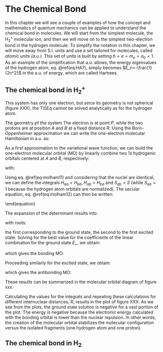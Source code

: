 # The Chemical Bond {#Bonds}

In this chapter we will see a couple of examples of how the concept and mathematics of quantum mechanics can be applied to understand the chemical bond in molecules. We will start from the simplest molecule, the $\mathrm{H}_2^+$ molecular ion, and then we will move on to the simplest two-electron bond in the hydrogen molecule. To simplify the notation in this chapter, we will move away from S.I. units and  use a set tailored for molecules, called *atomic units (a.u.)*. This set of units is built by setting $\hbar=e=m_e=a_0=1$. As an example of the simplification that a.u. allows, the energy eigenvalues of the hydrogen atom, eq. \@ref(eq:HA7), simply becomes $E_n=-\frac{1}{2n^2}$ in the a.u. of energy, which are called Hartrees.

## The chemical bond in $\mathrm{H}_2^+$

This system has only one electron, but since its geometry is not spherical (figure XXX), the TISEq cannot be solved analytically as for the hydrogen atom. 

The geometry pf the system The electron is at point $P$, while the two protons are at position $A$ and $B$ at a fixed distance $R$. Using the Born-Oppenheimer approximation we can write the one-electron molecular Hamiltonian in a.u. as: 

\begin{equation}
\hat{H} = \hat{H}_e+\frac{1}{R} =\left( -\frac{1}{2}\nabla^2-\frac{1}{r_A}-\frac{1}{r_B} \right)+\frac{1}{R}
(\#eq:bond1)
\end{equation}

As a first approximation to the variational wave function, we can build the one-electron molecular orbital (MO) by linearly combine two $1s$ hydrogenic orbitals centered at $A$ and $B$, respectively:

\begin{equation}
\varphi = c_1 a + c_2 b,
(\#eq:bond2)
\end{equation}

with:

\begin{equation}
\begin{aligned}
a &= 1s_A = \left( \psi_{100} \right)_A\\
b &= 1s_B = \left( \psi_{100} \right)_B.
\end{aligned}
(\#eq:bond3)
\end{equation}

Using eq. \@ref(eq:molham11) and considering that the nuclei are identical, we can define the integrals $H_{aa}=H_{bb}, H_{ab}=H_{ba}$ and $S_{ab}=S$ (while $S_{aa}=1$ because the hydrogen atom orbitals are normalized). The secular equation, eq. \@ref(eq:molham12) can then be written:

\begin{equation}
\begin{vmatrix}
H_{aa}-E   & H_{ab}-ES \\\
H_{ab}-ES  & H_{aa}-E
\end{vmatrix}=0
(\#eq:bond4)
\end{equation}

The expansion of the determinant results into:

\begin{equation}
\begin{aligned}
(H_{aa}-E)^2 &=(H_{ab}-ES)^2 \\
H_{aa}-E &= \pm (H_{ab}-ES), \\
\end{aligned}
(\#eq:bond5)
\end{equation}

with roots:

\begin{equation}
\begin{aligned}
E_{+} &= \frac{H_{aa}+H_{ab}}{1+S} = H_{aa}+\frac{H_{ba}-SH_{aa}}{1+S}, \\
E_{-} &= \frac{H_{aa}-H_{ab}}{1-S} = H_{aa}-\frac{H_{ba}-SH_{aa}}{1-S}, 
\end{aligned}
(\#eq:bond6)
\end{equation}

the first corresponding to the ground state, the second to the first excited state. Solving for the best value for the coefficients of the linear combination for the ground state $E_{+}$, we obtain:

\begin{equation}
c_1=c_2=\frac{1}{\sqrt{2+2S}},
(\#eq:bond7)
\end{equation}

which gives the bonding MO:

\begin{equation}
\varphi{+}=\frac{a+b}{\sqrt{2+2S}}.
(\#eq:bond8)
\end{equation}

Proceeding similarly for the excited state, we obtain:

\begin{equation}
c_1=\frac{1}{\sqrt{2-2S}}\;\quad c_2=-\frac{1}{\sqrt{2-2S}},
(\#eq:bond9)
\end{equation}

which gives the antibonding MO:

\begin{equation}
\varphi{-}=\frac{b-a}{\sqrt{2-2S}}.
(\#eq:bond10)
\end{equation}

These results can be summarized in the molecular orbital diagram of figure xxx.

Calculating the values for the integrals and repeating these calculations for different internuclear distances, $R$, results in the plot of figure XXX. As we see from the plots, the ground state solution is negative for a vast portion of the plot. The energy is negative because the electronic energy calculated with the bonding orbital is lower than the nuclear repulsion. In other words, the creation of the molecular orbital stabilizes the molecular configuration versus the isolated fragments (one hydrogen atom and one proton).

## The chemical bond in $\mathrm{H}_2$

